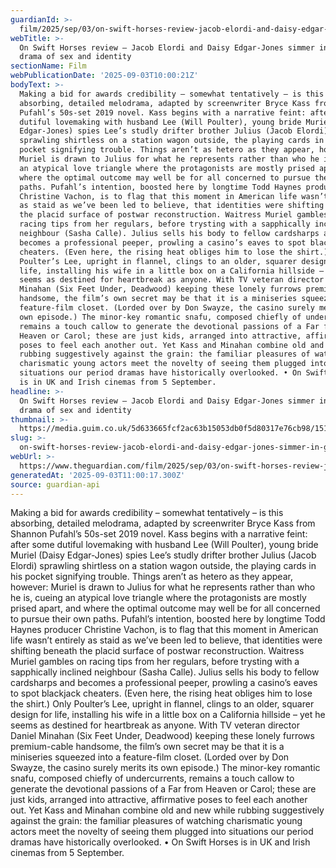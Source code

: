 ```yaml
---
guardianId: >-
  film/2025/sep/03/on-swift-horses-review-jacob-elordi-and-daisy-edgar-jones-simmer-in-glossy-drama-of-sex-and-identity
webTitle: >-
  On Swift Horses review – Jacob Elordi and Daisy Edgar-Jones simmer in glossy
  drama of sex and identity
sectionName: Film
webPublicationDate: '2025-09-03T10:00:21Z'
bodyText: >-
  Making a bid for awards credibility – somewhat tentatively – is this
  absorbing, detailed melodrama, adapted by screenwriter Bryce Kass from Shannon
  Pufahl’s 50s-set 2019 novel. Kass begins with a narrative feint: after some
  dutiful lovemaking with husband Lee (Will Poulter), young bride Muriel (Daisy
  Edgar-Jones) spies Lee’s studly drifter brother Julius (Jacob Elordi)
  sprawling shirtless on a station wagon outside, the playing cards in his
  pocket signifying trouble. Things aren’t as hetero as they appear, however:
  Muriel is drawn to Julius for what he represents rather than who he is, cueing
  an atypical love triangle where the protagonists are mostly prised apart, and
  where the optimal outcome may well be for all concerned to pursue their own
  paths. Pufahl’s intention, boosted here by longtime Todd Haynes producer
  Christine Vachon, is to flag that this moment in American life wasn’t entirely
  as staid as we’ve been led to believe, that identities were shifting beneath
  the placid surface of postwar reconstruction. Waitress Muriel gambles on
  racing tips from her regulars, before trysting with a sapphically inclined
  neighbour (Sasha Calle). Julius sells his body to fellow cardsharps and
  becomes a professional peeper, prowling a casino’s eaves to spot blackjack
  cheaters. (Even here, the rising heat obliges him to lose the shirt.) Only
  Poulter’s Lee, upright in flannel, clings to an older, squarer design for
  life, installing his wife in a little box on a California hillside – yet he
  seems as destined for heartbreak as anyone. With TV veteran director Daniel
  Minahan (Six Feet Under, Deadwood) keeping these lonely furrows premium-cable
  handsome, the film’s own secret may be that it is a miniseries squeezed into a
  feature-film closet. (Lorded over by Don Swayze, the casino surely merits its
  own episode.) The minor-key romantic snafu, composed chiefly of undercurrents,
  remains a touch callow to generate the devotional passions of a Far from
  Heaven or Carol; these are just kids, arranged into attractive, affirmative
  poses to feel each another out. Yet Kass and Minahan combine old and new while
  rubbing suggestively against the grain: the familiar pleasures of watching
  charismatic young actors meet the novelty of seeing them plugged into
  situations our period dramas have historically overlooked. • On Swift Horses
  is in UK and Irish cinemas from 5 September.
headline: >-
  On Swift Horses review – Jacob Elordi and Daisy Edgar-Jones simmer in glossy
  drama of sex and identity
thumbnail: >-
  https://media.guim.co.uk/5d633665fcf2ac63b15053db0f5d80317e76cb98/151_32_1688_1350/500.jpg
slug: >-
  on-swift-horses-review-jacob-elordi-and-daisy-edgar-jones-simmer-in-glossy-drama-of-sex-and-identity
webUrl: >-
  https://www.theguardian.com/film/2025/sep/03/on-swift-horses-review-jacob-elordi-and-daisy-edgar-jones-simmer-in-glossy-drama-of-sex-and-identity
generatedAt: '2025-09-03T11:00:17.300Z'
source: guardian-api
---
```

Making a bid for awards credibility – somewhat tentatively – is this absorbing, detailed melodrama, adapted by screenwriter Bryce Kass from Shannon Pufahl’s 50s-set 2019 novel. Kass begins with a narrative feint: after some dutiful lovemaking with husband Lee (Will Poulter), young bride Muriel (Daisy Edgar-Jones) spies Lee’s studly drifter brother Julius (Jacob Elordi) sprawling shirtless on a station wagon outside, the playing cards in his pocket signifying trouble. Things aren’t as hetero as they appear, however: Muriel is drawn to Julius for what he represents rather than who he is, cueing an atypical love triangle where the protagonists are mostly prised apart, and where the optimal outcome may well be for all concerned to pursue their own paths. Pufahl’s intention, boosted here by longtime Todd Haynes producer Christine Vachon, is to flag that this moment in American life wasn’t entirely as staid as we’ve been led to believe, that identities were shifting beneath the placid surface of postwar reconstruction. Waitress Muriel gambles on racing tips from her regulars, before trysting with a sapphically inclined neighbour (Sasha Calle). Julius sells his body to fellow cardsharps and becomes a professional peeper, prowling a casino’s eaves to spot blackjack cheaters. (Even here, the rising heat obliges him to lose the shirt.) Only Poulter’s Lee, upright in flannel, clings to an older, squarer design for life, installing his wife in a little box on a California hillside – yet he seems as destined for heartbreak as anyone. With TV veteran director Daniel Minahan (Six Feet Under, Deadwood) keeping these lonely furrows premium-cable handsome, the film’s own secret may be that it is a miniseries squeezed into a feature-film closet. (Lorded over by Don Swayze, the casino surely merits its own episode.) The minor-key romantic snafu, composed chiefly of undercurrents, remains a touch callow to generate the devotional passions of a Far from Heaven or Carol; these are just kids, arranged into attractive, affirmative poses to feel each another out. Yet Kass and Minahan combine old and new while rubbing suggestively against the grain: the familiar pleasures of watching charismatic young actors meet the novelty of seeing them plugged into situations our period dramas have historically overlooked. • On Swift Horses is in UK and Irish cinemas from 5 September.
